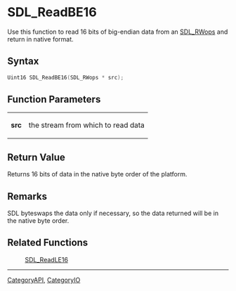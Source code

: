 = SDL_ReadBE16 =

Use this function to read 16 bits of big-endian data from an [[SDL_RWops]] and return in native format.

== Syntax ==

<syntaxhighlight lang='c'>
Uint16 SDL_ReadBE16(SDL_RWops * src);
</syntaxhighlight>

== Function Parameters ==

{|
|'''src'''
|the stream from which to read data
|}

== Return Value ==

Returns 16 bits of data in the native byte order of the platform.

== Remarks ==

SDL byteswaps the data only if necessary, so the data returned will be in
the native byte order.

== Related Functions ==

:[[SDL_ReadLE16]]

----
[[CategoryAPI]], [[CategoryIO]]



